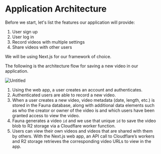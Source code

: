 # Application Architecture

Before we start, let's list the features our application will provide:

1. User sign up
2. User log in
3. Record videos with multiple settings
4. Share videos with other users

We will be using Next.js for our framework of choice. 

The following is the architecture flow for saving a new video in our application. 

![Untitled](Application%20Architecture%20fed541774b184ee5b2d8287a743b91c7/Untitled.png)

1. Using the web app, a user creates an account and authenticates.
2. Authenticated users are able to record a new video. 
3. When a user creates a new video, video metadata (date, length, etc.) is stored in the Fauna database, along with additional data elements such as who the creator or owner of the video is and which users have been granted access to view the video. 
4. Fauna generates a video `id` and we use that unique `id` to save the video blob to R2 storage via a Cloudflare worker function.
5.  Users can view their own videos and videos that are shared with them by others. With the Next.js web app, an API call to Cloudflare’s workers and R2 storage retrieves the corresponding video URLs to view in the app.